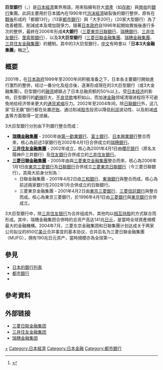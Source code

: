 {{otheruses|subject=日本的經濟術語|other=台灣一家以「Mega Bank」做為英文名稱的銀行|兆豐國際商業銀行}}
{{Expert|time=2015-12-14T03:38:38+00:00}}

'''巨型銀行'''（{{jpn|j=メガバンク|hg=<!--略-->|rm=Mega banku|f=y}}，{{lang|en|'''''Mega Bank'''''}}）是[[日本經濟|日本經濟]]業界用語，用來指擁有巨大[[資產|資產]]（如[[存款|存款]]）與[[營收|營收]]的[[銀行|銀行]]集團。此詞主要用於日本國內在1990年代[[日本泡沫經濟|泡沫經濟]]破裂後的銀行整併，原有在[[戰後|戰後]]形成的「都銀13行」（13家[[都市銀行|都市銀行]]）與「大手20行」（20家大型銀行）為了改善體質、削減成本及增加競爭力，隨著[[日本政府|日本政府]]自1996年起開始實施{{link-ja|金融大改革 (日本)|金融ビッグバン|金融大改革}}後進行多次的整併，最終在2006年形成'''4大銀行'''（[[三菱東京日聯銀行|三菱東京日聯銀行]]、[[瑞穗銀行|瑞穗銀行]]、[[三井住友銀行|三井住友銀行]]、[[里索那銀行|里索那銀行]]）、以及'''3大巨型銀行'''（[[三菱日聯金融集團|三菱日聯金融集團]]、[[瑞穗金融集團|瑞穗金融集團]]、[[三井住友金融集團|三井住友金融集團]]）的體制。其中的3大巨型銀行，[[中文|中文]]有時會以「'''日本3大金融集團'''」稱之<ref>{{Cite web |url=http://www.taiwantrade.com.tw/CH/bizsearchdetail/7780736/ |title=三菱日聯、瑞穗及三井住友等日本三大金融集團，針對國際油價下跌，開始進行融資影響評估 - 台北駐日經濟文化代表處經濟組報導 2015.01.30 - Taiwantrade 台灣經貿網 |access-date=2015-03-21 |archive-date=2015-09-24 |archive-url=https://web.archive.org/web/20150924112908/http://www.taiwantrade.com.tw/CH/bizsearchdetail/7780736/ |dead-url=no }}</ref>。

== 概要 ==
2001年，在[[日本政府|日本政府]]1999年至2000年间积极准备之下，日本各主要銀行開始進行激烈的整併，经过一番分化及组合後，逐漸形成現在的3大巨型銀行（或3大金融集團）。巨型銀行的[[融资|融资]]總額占了日本总融资额的50％以上。受[[日本经济|日本经济]]的影响，巨型銀行的[[虧損|虧損]]巨大，[[不良贷款|不良贷款]]堆积如山，而加速[[金融|金融]]领域清理进程将不可避免地给经济带来更大的[[通货紧缩|通货紧缩]]压力。2002年至2004年间，除[[日聯銀行|日聯銀行]]外，这几家“巨无霸”银行都在处置[[坏账|坏账]]、通过削减[[股市|股市]]投资以降低[[利润|利润]]波动性、以及削减[[成本|成本]]等方面取得一定进展。

3大巨型銀行分別由下列銀行整合而成：

* '''[[瑞穗金融集團|瑞穗金融集團]]''' - 2000年由[[第一勸業銀行|第一勸業銀行]]、[[富士銀行|富士銀行]]、[[日本興業銀行|日本興業銀行]]整合而來，核心為前述3家銀行在2002年4月1日合併成立的[[瑞穗銀行|瑞穗銀行]]。
* '''[[三井住友金融集團|三井住友金融集團]]''' - 2002年成立，核心為2001年4月1日由[[櫻花银行|櫻花银行]]（原名太陽神戶三井銀行）及[[住友銀行|住友銀行]]合併成立的[[三井住友銀行|三井住友銀行]]。
* '''[[三菱日聯金融集團|三菱日聯金融集團]]''' - 2005年由{{link-ja|日聯控股|UFJホールディングス|日聯金融集團}}與[[三菱東京金融集團|三菱東京金融集團]]整合而來，核心為2006年1月1日由[[東京三菱銀行|東京三菱銀行]]及[[日聯銀行|日聯銀行]]合併成立[[三菱東京日聯銀行|三菱東京日聯銀行]]（今三菱日聯銀行）。其兩大前身分別為：
**日聯金融集團 - 2001年4月2日由[[三和銀行|三和銀行]]、[[東海銀行|東海銀行]]與{{link-ja|UFJ信託銀行|UFJ信託銀行|東洋信託銀行}}整合而成，核心為前述兩家銀行在2002年1月合併成立的日聯銀行。
**三菱東京金融集團 - 2001年4月2日由[[東京三菱銀行|東京三菱銀行]]、[[三菱信託銀行|三菱信託銀行]]與{{link-ja|日本信託銀行|日本信託銀行}}整合而成。核心為東京三菱銀行，於1996年4月1日由[[三菱銀行|三菱銀行]]與[[東京銀行|東京銀行]]合併成立。

3大巨型銀行中，除[[三井住友银行|三井住友银行]]为合并组成外，其他均以[[相互持股|相互持股]]的方式联合而形成。其中，瑞穗金融集团合併時的总资产高达141兆[[日元|日元]]，是當時全球資產規模最大的金融機構。2004年7月，三菱东京金融集团和日聯集團计划达成关于两家公司拟议的850亿[[美元|美元]]合并事宜的基本协议，合并后名为三菱日聯金融集團（MUFG），拥有190兆日元资产，當時規模亦為全球第一。

== 參見 ==
* [[日本的銀行列表|日本的銀行列表]]
* [[都市銀行|都市銀行]]
* {{link-ja|金融大改革 (日本)|金融ビッグバン|日本金融大改革}}

== 參考資料 ==
{{reflist}}

== 外部链接 ==
*[http://www.mufg.jp/ 三菱日联金融集团] {{Wayback|url=http://www.mufg.jp/ |date=20210316072642 }} {{ja}}
*[http://www.smfg.co.jp/ 三井住友金融集团] {{Wayback|url=http://www.smfg.co.jp/ |date=20210315093554 }} {{ja}}
*[http://www.mizuho-fg.co.jp/ 瑞穗金融集团] {{Wayback|url=http://www.mizuho-fg.co.jp/ |date=20160924220619 }} {{ja}}

[[Category:日本的银行|+]]
[[Category:日本經濟|Category:日本經濟]]
[[Category:日本金融|Category:日本金融]]
[[Category:都市銀行|Category:都市銀行]]